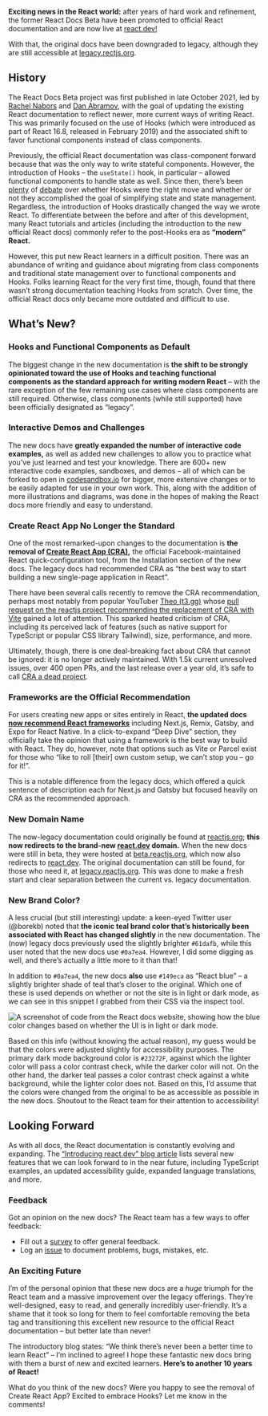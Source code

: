**Exciting news in the React world:** after years of hard work and refinement, the former React Docs Beta have been promoted to official React documentation and are now live at [react.dev!](https://react.dev/) 

With that, the original docs have been downgraded to legacy, although they are still accessible at [legacy.rectjs.org](https://legacy.reactjs.org/). 

## History

The React Docs Beta project was first published in late October 2021, led by [Rachel Nabors](https://twitter.com/rachelnabors/) and [Dan Abramov](https://twitter.com/dan_abramov), with the goal of updating the existing React documentation to reflect newer, more current ways of writing React. This was primarily focused on the use of Hooks (which were introduced as part of React 16.8, released in February 2019) and the associated shift to favor functional components instead of class components. 

Previously, the official React documentation was class-component forward because that was the only way to write stateful components. However, the introduction of Hooks – the `useState()` hook, in particular – allowed functional components to handle state as well. Since then, there’s been [plenty](https://stackoverflow.blog/2021/10/20/why-hooks-are-the-best-thing-to-happen-to-react/#:~:text=Hooks%20make%20React%20so%20much,React%20class%20and%20functional%20components.) of [debate](https://leocode.com/development/why-hooks-are-bad/) over whether Hooks were the right move and whether or not they accomplished the goal of simplifying state and state management. Regardless, the introduction of Hooks drastically changed the way we wrote React. To differentiate between the before and after of this development, many React tutorials and articles (including the introduction to the new official React docs) commonly refer to the post-Hooks era as **“modern” React.**  

However, this put new React learners in a difficult position. There was an abundance of writing and guidance about migrating from class components and traditional state management over to functional components and Hooks. Folks learning React for the very first time, though, found that there wasn’t strong documentation teaching Hooks from scratch. Over time, the official React docs only became more outdated and difficult to use. 

## What’s New?

### Hooks and Functional Components as Default

The biggest change in the new documentation is **the shift to be strongly opinionated toward the use of Hooks and teaching functional components as the standard approach for writing modern React** – with the rare exception of the few remaining use cases where class components are still required. Otherwise, class components (while still supported) have been officially designated as “legacy”. 

### Interactive Demos and Challenges

The new docs have **greatly expanded the number of interactive code examples,** as well as added new challenges to allow you to practice what you’ve just learned and test your knowledge. There are 600+ new interactive code examples, sandboxes, and demos – all of which can be forked to open in [codesandbox.io](http://codesandbox.io) for bigger, more extensive changes or to be easily adapted for use in your own work. This, along with the addition of more illustrations and diagrams, was done in the hopes of making the React docs more friendly and easy to understand. 

### Create React App No Longer the Standard

One of the most remarked-upon changes to the documentation is **the removal of [Create React App (CRA)](https://create-react-app.dev/),** the official Facebook-maintained React quick-configuration tool, from the Installation section of the new docs. The legacy docs had recommended CRA as “the best way to start building a new single-page application in React”. 

There have been several calls recently to remove the CRA recommendation, perhaps most notably from popular YouTuber [Theo (t3.gg)](https://www.youtube.com/@t3dotgg) whose [pull request on the reactjs project recommending the replacement of CRA with Vite](https://github.com/reactjs/reactjs.org/pull/5487) gained a lot of attention. This sparked heated criticism of CRA, including its perceived lack of features (such as native support for TypeScript or popular CSS library Tailwind), size, performance, and more. 

Ultimately, though, there is one deal-breaking fact about CRA that cannot be ignored: it is no longer actively maintained. With 1.5k current unresolved issues, over 400 open PRs, and the last release over a year old, it’s safe to call [CRA a dead project](https://github.com/facebook/create-react-app). 

### Frameworks are the Official Recommendation

For users creating new apps or sites entirely in React, **the updated docs [now recommend React frameworks](https://react.dev/learn/start-a-new-react-project)** including Next.js, Remix, Gatsby, and Expo for React Native. In a click-to-expand “Deep Dive” section, they officially take the opinion that using a framework is the best way to build with React. They do, however, note that options such as Vite or Parcel exist for those who “like to roll [their] own custom setup, we can’t stop you – go for it!”. 

This is a notable difference from the legacy docs, which offered a quick sentence of description each for Next.js and Gatsby but focused heavily on CRA as the recommended approach. 

### New Domain Name

The now-legacy documentation could originally be found at [reactjs.org](http://reactjs.org); **this now redirects to the brand-new [react.dev](http://react.dev) domain.** When the new docs were still in beta, they were hosted at [beta.reactjs.org](https://beta.reactjs.org/), which now also redirects to [react.dev](https://react.dev/). The original documentation can still be found, for those who need it, at [legacy.reactjs.org](https://legacy.reactjs.org). This was done to make a fresh start and clear separation between the current vs. legacy documentation. 

### New Brand Color?

A less crucial (but still interesting) update: a keen-eyed Twitter user (@borekb) noted that **the iconic teal brand color that’s historically been associated with React has changed slightly** in the new documentation. The (now) legacy docs previously used the slightly brighter `#61dafb`, while this user noted that the new docs use `#0a7ea4`. However, I did some digging as well, and there’s actually a little more to it than that! 

In addition to `#0a7ea4`, the new docs ****also**** use `#149eca` as “React blue” – a slightly brighter shade of teal that’s closer to the original. Which one of these is used depends on whether or not the site is in light or dark mode, as we can see in this snippet I grabbed from their CSS via the inspect tool. 

![A screenshot of code from the React docs website, showing how the blue color changes based on whether the UI is in light or dark mode.](https://dev-to-uploads.s3.amazonaws.com/uploads/articles/1ebjidzo6j3paruezzmi.png)

Based on this info (without knowing the actual reason), my guess would be that the colors were adjusted slightly for accessibility purposes. The primary dark mode background color is `#23272F`, against which the lighter color will pass a color contrast check, while the darker color will not. On the other hand, the darker teal passes a color contrast check against a white background, while the lighter color does not. Based on this, I’d assume that the colors were changed from the original to be as accessible as possible in the new docs. Shoutout to the React team for their attention to accessibility! 

## Looking Forward

As with all docs, the React documentation is constantly evolving and expanding. The [“Introducing react.dev” blog article](https://react.dev/blog/2023/03/16/introducing-react-dev) lists several new features that we can look forward to in the near future, including TypeScript examples, an updated accessibility guide, expanded language translations, and more. 

### Feedback

Got an opinion on the new docs? The React team has a few ways to offer feedback: 

- Fill out a [survey](https://www.surveymonkey.co.uk/r/PYRPF3X) to offer general feedback.
- Log an [issue](https://github.com/reactjs/reactjs.org/issues) to document problems, bugs, mistakes, etc.

### An Exciting Future

I’m of the personal opinion that these new docs are a *huge* triumph for the React team and a massive improvement over the legacy offerings. They’re well-designed, easy to read, and generally incredibly user-friendly. It’s a shame that it took so long for them to feel comfortable removing the beta tag and transitioning this excellent new resource to the official React documentation – but better late than never! 

The introductory blog states: “We think there’s never been a better time to learn React” – I’m inclined to agree! I hope these fantastic new docs bring with them a burst of new and excited learners. **Here’s to another 10 years of React!**

What do you think of the new docs? Were you happy to see the removal of Create React App? Excited to embrace Hooks? Let me know in the comments! 